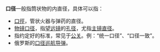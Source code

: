 '''口径'''一般指筒状物的内直径，具体可以指：
* [[口徑|口徑]]，管状火器与弹药的直径。
* [[物镜口径|物镜口径]]，指[[望远镜|望远镜]]的[[孔径|孔径]]，尤指[[主镜|主镜]][[直径|直径]]。
* 指约定好的标准，常见于[[公关|公关]]。例：“统一口径”、“口径一致”。
* 俄罗斯的[[3M-54|口径巡航导弹]]。

{{disambig|Cat=二字消歧义}}